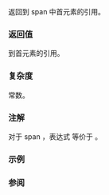 {{cpp/container/span/title|front}}
{{cpp/container/span/navbar}}
{{ddcl|since=c++20|
constexpr reference front() const;
}}

返回到 span 中首元素的引用。

{{cpp/hardened ub if|since=c++26| {{rlpf|empty}} 是 {{c|true}}}}

===返回值===
到首元素的引用。

===复杂度===
常数。

===注解===
对于 span {{tt|c}}，表达式 {{c|c.front()}} 等价于 {{c|*c.begin()}}。

===示例===
{{example
|code=
#include &lt;iostream&gt;
#include &lt;span&gt;

void print(std::span&lt;const int&gt; const data)
{
    for (auto offset{0U}; offset != data.size(); ++offset)
        std::cout &lt;&lt; data.subspan(offset).front() &lt;&lt; ' ';
    std::cout &lt;&lt; '\n';
}

int main()
{
    constexpr int data[]{0, 1, 2, 3, 4, 5, 6};
    print({data, 4});
}
|output=
0 1 2 3
}}

===参阅===
{{dsc begin}}
{{dsc inc|cpp/container/dsc back|span}}
{{dsc end}}

{{langlinks|de|en|es|ja|ru}}